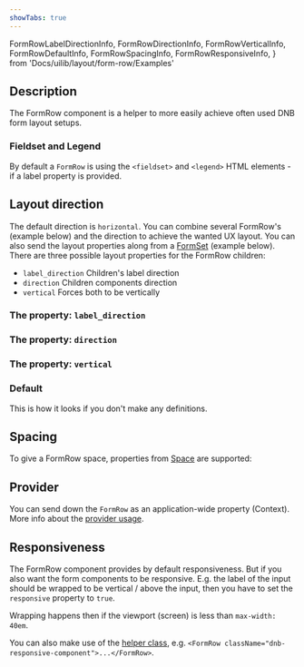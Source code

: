 ```yaml
---
showTabs: true
---
```


  FormRowLabelDirectionInfo,
  FormRowDirectionInfo,
  FormRowVerticalInfo,
  FormRowDefaultInfo,
  FormRowSpacingInfo,
  FormRowResponsiveInfo,
} from 'Docs/uilib/layout/form-row/Examples'

## Description

The FormRow component is a helper to more easily achieve often used DNB form layout setups.

<DeprecationInfo />

### Fieldset and Legend

By default a `FormRow` is using the `<fieldset>` and `<legend>` HTML elements - if a label property is provided.

## Layout direction

The default direction is `horizontal`.
You can combine several FormRow's (example below) and the direction to achieve the wanted UX layout. You can also send the layout properties along from a [FormSet](/uilib/layout/form-set) (example below).
There are three possible layout properties for the FormRow children:

- `label_direction` Children's label direction
- `direction` Children components direction
- `vertical` Forces both to be vertically

### The property: **`label_direction`**

<FormRowLabelDirectionInfo />

### The property: **`direction`**

<FormRowDirectionInfo />

### The property: **`vertical`**

<FormRowVerticalInfo />

### Default

This is how it looks if you don't make any definitions.

<FormRowDefaultInfo />

## Spacing

To give a FormRow space, properties from [Space](/uilib/layout/space/properties) are supported:

<FormRowSpacingInfo />

## Provider

You can send down the `FormRow` as an application-wide property (Context). More info about the [provider usage](/uilib/layout/form-row/provider).

## Responsiveness

The FormRow component provides by default responsiveness.
But if you also want the form components to be responsive. E.g. the label of the input should be wrapped to be vertical / above the input, then you have to set the `responsive` property to `true`.

<FormRowResponsiveInfo />

Wrapping happens then if the viewport (screen) is less than `max-width: 40em`.

You can also make use of the [helper class](/uilib/helpers), e.g. `<FormRow className="dnb-responsive-component">...</FormRow>`.
